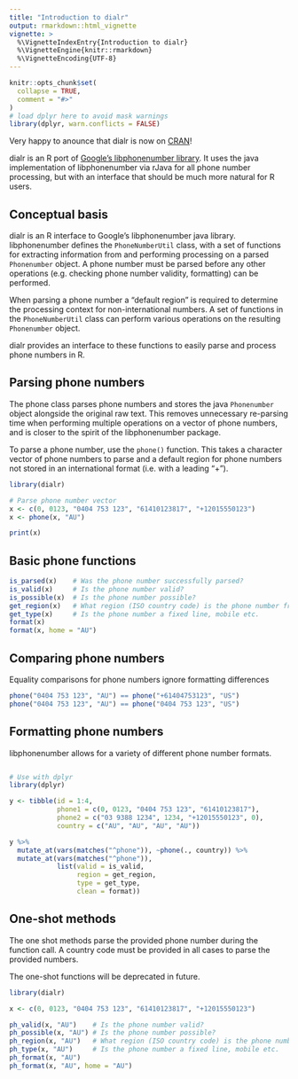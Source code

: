 ```yaml
---
title: "Introduction to dialr"
output: rmarkdown::html_vignette
vignette: >
  %\VignetteIndexEntry{Introduction to dialr}
  %\VignetteEngine{knitr::rmarkdown}
  %\VignetteEncoding{UTF-8}
---
```


```r
knitr::opts_chunk$set(
  collapse = TRUE,
  comment = "#>"
)
# load dplyr here to avoid mask warnings
library(dplyr, warn.conflicts = FALSE)
```

Very happy to anounce that dialr is now on [CRAN](https://cran.r-project.org/package=dialr)!

dialr is an R port of [Google's libphonenumber library](https://github.com/googlei18n/libphonenumber). It uses the java implementation of libphonenumber via rJava for all phone number processing, but with an interface that should be much more natural for R users.

## Conceptual basis

dialr is an R interface to Google's libphonenumber java library. libphonenumber defines the `PhoneNumberUtil` class, with a set of functions for extracting information from and performing processing on a parsed `Phonenumber` object. A phone number must be parsed before any other operations (e.g. checking phone number validity, formatting) can be performed.

When parsing a phone number a "default region" is required to determine the processing context for non-international numbers. A set of functions in the `PhoneNumberUtil` class can perform various operations on the resulting `Phonenumber` object.

dialr provides an interface to these functions to easily parse and process phone numbers in R.

## Parsing phone numbers

The phone class parses phone numbers and stores the java `Phonenumber` object alongside the original raw text. This removes unnecessary re-parsing time when performing multiple operations on a vector of phone numbers, and is closer to the spirit of the libphonenumber package.

To parse a phone number, use the `phone()` function. This takes a character vector of phone numbers to parse and a default region for phone numbers not stored in an international format (i.e. with a leading "+").

```r
library(dialr)

# Parse phone number vector
x <- c(0, 0123, "0404 753 123", "61410123817", "+12015550123")
x <- phone(x, "AU")

print(x)
```

## Basic phone functions

```r
is_parsed(x)    # Was the phone number successfully parsed?
is_valid(x)     # Is the phone number valid?
is_possible(x)  # Is the phone number possible?
get_region(x)   # What region (ISO country code) is the phone number from?
get_type(x)     # Is the phone number a fixed line, mobile etc.
format(x)
format(x, home = "AU")
```

## Comparing phone numbers

Equality comparisons for phone numbers ignore formatting differences

```r
phone("0404 753 123", "AU") == phone("+61404753123", "US")
phone("0404 753 123", "AU") == phone("0404 753 123", "US")
```

## Formatting phone numbers

libphonenumber allows for a variety of different phone number formats.

```r

```

```r
# Use with dplyr
library(dplyr)

y <- tibble(id = 1:4,
            phone1 = c(0, 0123, "0404 753 123", "61410123817"),
            phone2 = c("03 9388 1234", 1234, "+12015550123", 0),
            country = c("AU", "AU", "AU", "AU"))

y %>%
  mutate_at(vars(matches("^phone")), ~phone(., country)) %>%
  mutate_at(vars(matches("^phone")),
            list(valid = is_valid,
                 region = get_region,
                 type = get_type,
                 clean = format))
```

## One-shot methods

The one shot methods parse the provided phone number during the function call. A country code must be provided in all cases to parse the provided numbers.

The one-shot functions will be deprecated in future.

```r
library(dialr)

x <- c(0, 0123, "0404 753 123", "61410123817", "+12015550123")

ph_valid(x, "AU")    # Is the phone number valid?
ph_possible(x, "AU") # Is the phone number possible?
ph_region(x, "AU")   # What region (ISO country code) is the phone number from?
ph_type(x, "AU")     # Is the phone number a fixed line, mobile etc.
ph_format(x, "AU")
ph_format(x, "AU", home = "AU")
```
